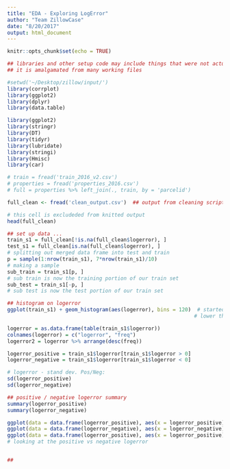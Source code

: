 ```yaml
---
title: "EDA - Exploring LogError"
author: "Team ZillowCase"
date: "8/20/2017"
output: html_document
---
```


```r
knitr::opts_chunk$set(echo = TRUE)
```


```r
## libraries and other setup code may include things that were not actually used in this document
## it is amalgamated from many working files

#setwd('~/Desktop/zillow/input/')
library(corrplot)
library(ggplot2)
library(dplyr)
library(data.table)

library(ggplot2)
library(stringr)
library(DT)
library(tidyr)
library(lubridate)
library(stringi)
library(Hmisc)
library(car)

# train = fread('train_2016_v2.csv')
# properties = fread('properties_2016.csv')
# full = properties %>% left_join(., train, by = 'parcelid')

full_clean <- fread('clean_output.csv')  ## output from cleaning script: 2.3Million records (w and w/o logerror)

```

```r
# this cell is excludeded from knitted output
head(full_clean)

```


```r

## set up data ...
train_s1 = full_clean[!is.na(full_clean$logerror), ]
test_s1 = full_clean[is.na(full_clean$logerror), ]
# splitting out merged data frame into test and train
p = sample(1:nrow(train_s1), 7*nrow(train_s1)/10)
# making a sample
sub_train = train_s1[p, ]
# sub train is now the training portion of our train set
sub_test = train_s1[-p, ]
# sub test is now the test portion of our train set

```


```r
## histogram on logerror
ggplot(train_s1) + geom_histogram(aes(logerror), bins = 120)  # started w/ 30 and increased granularity up to this point
                                                             # lower than 30 was mostly just a fat central box
```


```r
logerror = as.data.frame(table(train_s1$logerror))
colnames(logerror) = c("logerror", "freq")
logerror2 = logerror %>% arrange(desc(freq))

logerror_positive = train_s1$logerror[train_s1$logerror > 0]
logerror_negative = train_s1$logerror[train_s1$logerror < 0]

# logerror - stand dev. Pos/Neg:
sd(logerror_positive)
sd(logerror_negative)

```

```r

## positive / negative logerror summary
summary(logerror_positive)
summary(logerror_negative)

```


```r

ggplot(data = data.frame(logerror_positive), aes(x = logerror_positive)) + geom_histogram(bins = 50)
ggplot(data = data.frame(logerror_negative), aes(x = logerror_negative)) + geom_histogram(bins = 50)
ggplot(data = data.frame(logerror_positive), aes(x = logerror_positive)) + geom_density()
# looking at the positive vs negative logerror
```
```r


```

```r
## 

```


